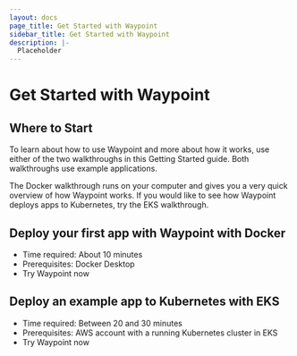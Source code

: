 ```yaml
---
layout: docs
page_title: Get Started with Waypoint
sidebar_title: Get Started with Waypoint
description: |-
  Placeholder
---
```


# Get Started with Waypoint

## Where to Start

To learn about how to use Waypoint and more about how it works, use either of the two walkthroughs in this Getting Started guide. Both walkthroughs use example applications.

The Docker walkthrough runs on your computer and gives you a very quick overview of how Waypoint works. If you would like to see how Waypoint deploys apps to Kubernetes, try the EKS walkthrough.

## Deploy your first app with Waypoint with Docker

- Time required: About 10 minutes
- Prerequisites: Docker Desktop
- Try Waypoint now

## Deploy an example app to Kubernetes with EKS

- Time required: Between 20 and 30 minutes
- Prerequisites: AWS account with a running Kubernetes cluster in EKS
- Try Waypoint now
